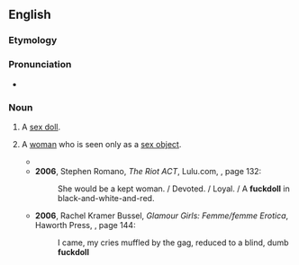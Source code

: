 ==English==

===Etymology===
{{compound|en|fuck|doll}}

===Pronunciation===
* {{audio|En-au-fuckdoll.ogg|Audio (AU)|lang=en}}

===Noun===
{{en-noun}}

# {{lb|en|slang|vulgar}} A [[sex doll]].
# {{lb|en|slang|vulgar|derogatory}} A [[woman]] who is seen only as a [[sex object]].
#* {{quote-text|lang=en|year=1999|author=Carol Benson & Alan Metz|title=The Madonna Companion|page=269|isbn=0825671949|passage=Cultural critics ask 'Is Madonna a glamorized '''fuckdoll''' or the queen of dramatic critique?'}}
#* '''2006''', Stephen Romano, ''The Riot ACT'', Lulu.com, {{ISBN|1847280307}}, page 132:
#*: She would be a kept woman. / Devoted. / Loyal. / A '''fuckdoll''' in black-and-white-and-red.
#* '''2006''', Rachel Kramer Bussel, ''Glamour Girls: Femme/femme Erotica'', Haworth Press, {{ISBN|1560235349}}, page 144:
#*: I came, my cries muffled by the gag, reduced to a blind, dumb '''fuckdoll'''